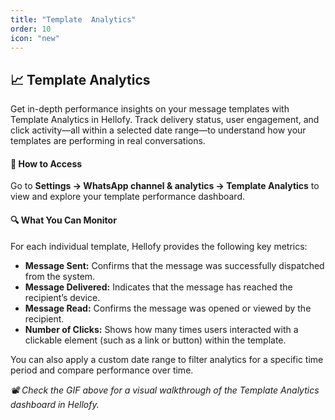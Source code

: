 ```yaml
---
title: "Template  Analytics"
order: 10
icon: "new"
---
```


## 📈 Template Analytics

Get in-depth performance insights on your message templates with Template Analytics in Hellofy. Track delivery status, user engagement, and click activity—all within a selected date range—to understand how your templates are performing in real conversations.

#### 🧭 How to Access

Go to **Settings → WhatsApp channel & analytics → Template Analytics** to view and explore your template performance dashboard.

#### 🔍 What You Can Monitor

For each individual template, Hellofy provides the following key metrics:

- **Message Sent:**
  Confirms that the message was successfully dispatched from the system.
- **Message Delivered:**
  Indicates that the message has reached the recipient’s device.
- **Message Read:**
  Confirms the message was opened or viewed by the recipient.
- **Number of Clicks:**
  Shows how many times users interacted with a clickable element (such as a link or button) within the template.

You can also apply a custom date range to filter analytics for a specific time period and compare performance over time.

<DefaultVector />

_📽️ Check the GIF above for a visual walkthrough of the Template Analytics dashboard in Hellofy._
